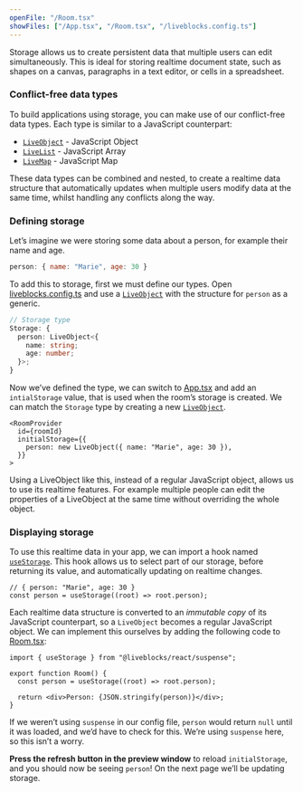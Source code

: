 ```yaml
---
openFile: "/Room.tsx"
showFiles: ["/App.tsx", "/Room.tsx", "/liveblocks.config.ts"]
---
```


Storage allows us to create persistent data that multiple users can edit
simultaneously. This is ideal for storing realtime document state, such as
shapes on a canvas, paragraphs in a text editor, or cells in a spreadsheet.

### Conflict-free data types

To build applications using storage, you can make use of our conflict-free data
types. Each type is similar to a JavaScript counterpart:

- [`LiveObject`][] - JavaScript Object
- [`LiveList`][] - JavaScript Array
- [`LiveMap`][] - JavaScript Map

These data types can be combined and nested, to create a realtime data structure
that automatically updates when multiple users modify data at the same time,
whilst handling any conflicts along the way.

### Defining storage

Let’s imagine we were storing some data about a person, for example their name
and age.

```js
person: { name: "Marie", age: 30 }
```

To add this to storage, first we must define our types. Open
[liveblocks.config.ts][] and use a [`LiveObject`][] with the structure for
`person` as a generic.

```ts modifyTutorialFile="/liveblocks.config.ts"
// Storage type
Storage: {
  person: LiveObject<{
    name: string;
    age: number;
  }>;
}
```

Now we’ve defined the type, we can switch to [App.tsx][] and add an
`intialStorage` value, that is used when the room’s storage is created. We can
match the `Storage` type by creating a new [`LiveObject`][].

```tsx highlight="3-5" modifyTutorialFile="/App.tsx"
<RoomProvider
  id={roomId}
  initialStorage={{
    person: new LiveObject({ name: "Marie", age: 30 }),
  }}
>
```

Using a LiveObject like this, instead of a regular JavaScript object, allows us
to use its realtime features. For example multiple people can edit the
properties of a LiveObject at the same time without overriding the whole object.

### Displaying storage

To use this realtime data in your app, we can import a hook named
[`useStorage`][]. This hook allows us to select part of our storage, before
returning its value, and automatically updating on realtime changes.

```tsx
// { person: "Marie", age: 30 }
const person = useStorage((root) => root.person);
```

Each realtime data structure is converted to an _immutable copy_ of its
JavaScript counterpart, so a `LiveObject` becomes a regular JavaScript object.
We can implement this ourselves by adding the following code to [Room.tsx][]:

```tsx modifyTutorialFile="/Room.tsx"
import { useStorage } from "@liveblocks/react/suspense";

export function Room() {
  const person = useStorage((root) => root.person);

  return <div>Person: {JSON.stringify(person)}</div>;
}
```

<Banner title="Without suspense">

If we weren’t using `suspense` in our config file, `person` would return `null`
until it was loaded, and we’d have to check for this. We’re using `suspense`
here, so this isn’t a worry.

</Banner>

**Press the refresh button in the preview window** to reload `initialStorage`,
and you should now be seeing `person`! On the next page we’ll be updating
storage.

[`LiveObject`]: /docs/api-reference/liveblocks-client#LiveObject
[`LiveList`]: /docs/api-reference/liveblocks-client#LiveList
[`LiveMap`]: /docs/api-reference/liveblocks-client#LiveMap
[`useStorage`]: /docs/api-reference/liveblocks-react#useStorage
[liveblocks.config.ts]: #/liveblocks.config.ts
[App.tsx]: #/App.tsx
[Room.tsx]: #/Room.tsx
